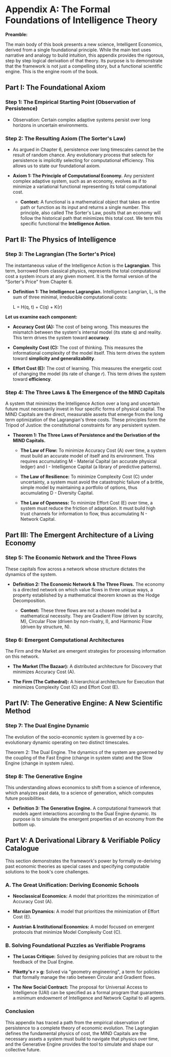 # Appendix A: The Formal Foundations of Intelligence Theory

**Preamble:**

The main body of this book presents a new science, Intelligent Economics, derived from a single foundational principle. While the main text uses narrative and analogy to build intuition, this appendix provides the rigorous, step by step logical derivation of that theory. Its purpose is to demonstrate that the framework is not just a compelling story, but a functional scientific engine. This is the engine room of the book.

## Part I: The Foundational Axiom

### Step 1: The Empirical Starting Point (Observation of Persistence)

- Observation: Certain complex adaptive systems persist over long horizons in uncertain environments.

### Step 2: The Resulting Axiom (The Sorter's Law)

- As argued in Chapter 6, persistence over long timescales cannot be the result of random chance. Any evolutionary process that selects for persistence is implicitly selecting for computational efficiency. This allows us to state our foundational axiom.

- **Axiom 1: The Principle of Computational Economy.** Any persistent complex adaptive system, such as an economy, evolves as if to minimize a variational functional representing its total computational cost.

  - **Context:** A functional is a mathematical object that takes an entire path or function as its input and returns a single number. This principle, also called The Sorter's Law, posits that an economy will follow the historical path that minimizes this total cost. We term this specific functional the **Intelligence Action**.

## Part II: The Physics of Intelligence

### Step 3: The Lagrangian (The Sorter's Price)

The instantaneous value of the Intelligence Action is the **Lagrangian**. This term, borrowed from classical physics, represents the total computational cost a system incurs at any given moment. It is the formal version of the "Sorter's Price" from Chapter 6.

- **Definition 1: The Intelligence Lagrangian.** Intelligence Langrian, L, is the sum of three minimal, irreducible computational costs:

  L = H(q, t) + C(q) + K(_r_)

**Let us examine each component:**

- **Accuracy Cost (A):** The cost of being wrong. This measures the mismatch between the system's internal model (its state q) and reality. This term drives the system toward **accuracy**.

- **Complexity Cost (C):** The cost of thinking. This measures the informational complexity of the model itself. This term drives the system toward **simplicity and generalizability**.

- **Effort Cost (E):** The cost of learning. This measures the energetic cost of changing the model (its rate of change _r_). This term drives the system toward **efficiency**.

### Step 4: The Three Laws & The Emergence of the MIND Capitals

A system that minimizes the Intelligence Action over a long and uncertain future must necessarily invest in four specific forms of physical capital. The MIND Capitals are the direct, measurable assets that emerge from the long term optimization of the Lagrangian's three costs. These principles form the Tripod of Justice: the constitutional constraints for any persistent system.

- **Theorem 1: The Three Laws of Persistence and the Derivation of the MIND Capitals.**

  - **The Law of Flow:** To minimize Accuracy Cost (A) over time, a system must build an accurate model of itself and its environment. This requires accumulating M - Material Capital (an accurate physical ledger) and I - Intelligence Capital (a library of predictive patterns).

  - **The Law of Resilience:** To minimize Complexity Cost (C) under uncertainty, a system must avoid the catastrophic failure of a brittle, simple model by maintaining a portfolio of options, thus accumulating D - Diversity Capital.

  - **The Law of Openness:** To minimize Effort Cost (E) over time, a system must reduce the friction of adaptation. It must build high trust channels for information to flow, thus accumulating N - Network Capital.

## Part III: The Emergent Architecture of a Living Economy

### Step 5: The Economic Network and the Three Flows

These capitals flow across a network whose structure dictates the dynamics of the system.

- **Definition 2: The Economic Network & The Three Flows.** The economy is a directed network on which value flows in three unique ways, a property established by a mathematical theorem known as the Hodge Decomposition.

  - **Context:** These three flows are not a chosen model but a mathematical necessity. They are Gradient Flow (driven by scarcity, M), Circular Flow (driven by non-rivalry, I), and Harmonic Flow (driven by structure, N).

### Step 6: Emergent Computational Architectures

The Firm and the Market are emergent strategies for processing information on this network.

- **The Market (The Bazaar):** A distributed architecture for Discovery that minimizes Accuracy Cost (A).

- **The Firm (The Cathedral):** A hierarchical architecture for Execution that minimizes Complexity Cost (C) and Effort Cost (E).

## Part IV: The Generative Engine: A New Scientific Method

### Step 7: The Dual Engine Dynamic

The evolution of the socio-economic system is governed by a co-evolutionary dynamic operating on two distinct timescales.

Theorem 2: The Dual Engine. The dynamics of the system are governed by the coupling of the Fast Engine (change in system state) and the Slow Engine (change in system rules).

### Step 8: The Generative Engine

This understanding allows economics to shift from a science of inference, which analyzes past data, to a science of generation, which computes future possibilities.

- **Definition 3: The Generative Engine.** A computational framework that models agent interactions according to the Dual Engine dynamic. Its purpose is to simulate the emergent properties of an economy from the bottom up.

## Part V: A Derivational Library & Verifiable Policy Catalogue

This section demonstrates the framework's power by formally re-deriving past economic theories as special cases and specifying computable solutions to the book's core challenges.

### A. The Great Unification: Deriving Economic Schools

- **Neoclassical Economics:** A model that prioritizes the minimization of Accuracy Cost (A).

- **Marxian Dynamics:** A model that prioritizes the minimization of Effort Cost (E).

- **Austrian & Institutional Economics:** A model focused on emergent protocols that minimize Model Complexity Cost (C).

### B. Solving Foundational Puzzles as Verifiable Programs

- **The Lucas Critique:** Solved by designing policies that are robust to the feedback of the Dual Engine.

- **Piketty's r > g:** Solved via "geometry engineering", a term for policies that formally manage the ratio between Circular and Gradient flows.

- **The New Social Contract:** The proposal for Universal Access to Intelligence (UAI) can be specified as a formal program that guarantees a minimum endowment of Intelligence and Network Capital to all agents.

### Conclusion

This appendix has traced a path from the empirical observation of persistence to a complete theory of economic evolution. The Lagrangian defines the fundamental physics of cost, the MIND Capitals are the necessary assets a system must build to navigate that physics over time, and the Generative Engine provides the tool to simulate and shape our collective future.
